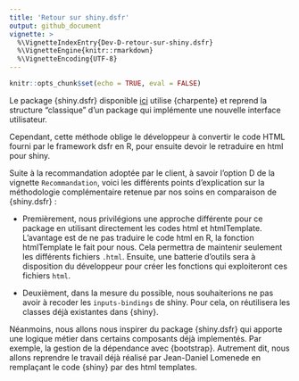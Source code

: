 ```yaml
---
title: 'Retour sur shiny.dsfr'
output: github_document
vignette: >
  %\VignetteIndexEntry{Dev-D-retour-sur-shiny.dsfr}
  %\VignetteEngine{knitr::rmarkdown}
  %\VignetteEncoding{UTF-8}
---
```


```r
knitr::opts_chunk$set(echo = TRUE, eval = FALSE)
```

Le package {shiny.dsfr} disponible [ici](https://gitlab-forge.din.developpement-durable.gouv.fr/dreal-pdl/csd/shiny.dsfr/-/tree/main/) utilise {charpente} et reprend la structure "classique" d'un package qui implémente une nouvelle interface utilisateur.

Cependant, cette méthode oblige le développeur à convertir le code HTML fourni par le framework dsfr en R, pour ensuite devoir le retraduire en html pour shiny. 

Suite à la recommandation adoptée par le client, à savoir l'option D de la vignette `Recommandation`, voici les différents points d'explication sur la méthodologie complémentaire retenue par nos soins en comparaison de {shiny.dsfr} :

- Premièrement, nous privilégions une approche différente pour ce package en utilisant directement les codes html et htmlTemplate. L'avantage est de ne pas traduire le code html en R, la fonction htmlTemplate le fait pour nous. Cela permettra de maintenir seulement les différents fichiers `.html`. Ensuite, une batterie d'outils sera à disposition du développeur pour créer les fonctions qui exploiteront ces fichiers `html`.

- Deuxièment, dans la mesure du possible, nous souhaiterions ne pas avoir à recoder les `inputs-bindings` de shiny. Pour cela, on réutilisera les classes déjà existantes dans {shiny}.

Néanmoins, nous allons nous inspirer du package {shiny.dsfr} qui apporte une logique métier dans certains composants déjà implementés. Par exemple, la gestion de la dépendance avec {bootstrap}. Autrement dit, nous allons reprendre le travail déjà réalisé par Jean-Daniel Lomenede en remplaçant le code {shiny} par des html templates.
